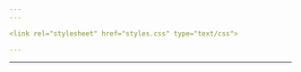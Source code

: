 ```yaml
---
---

<link rel="stylesheet" href="styles.css" type="text/css">

---
```

---
<embed src="VSS-2020IRT.png" width="1600px" />
